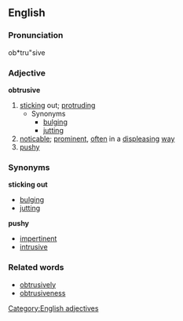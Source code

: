 ==English==
===Pronunciation===
ob*tru"sive

===Adjective===
'''obtrusive'''
# [[stick]]ing out; [[protrude|protruding]]
#* Synonyms
#** [[bulge|bulging]]
#** [[jut]]ting
# [[noticable]]; [[prominent]], [[often]] in a [[displease|displeasing]] [[way]]
# [[pushy]]


===Synonyms===
'''sticking out'''
*[[bulging]]
*[[jutting]]
'''pushy'''
*[[impertinent]]
*[[intrusive]]

===Related words===
* [[obtrusively]]
* [[obtrusiveness]]

[[Category:English adjectives]]